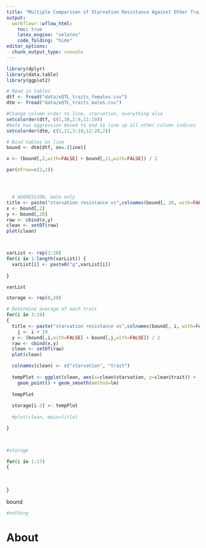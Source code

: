 ```yaml
---
title: "Multiple Comparison of Starvation Resistance Against Other Traits"
output:
  workflowr::wflow_html:
    toc: true
    latex_engine: "xelatex"
    code_folding: "hide"
editor_options:
  chunk_output_type: console
---
```


```r
library(dplyr)
library(data.table)
library(ggplot2)

```


```r
# Read in tables
dtf <- fread("data/eQTL_traits_females.csv")
dtm <- fread("data/eQTL_traits_males.csv")

#Change column order to line, starvation, everything else
setcolorder(dtf, c(1,10,2:9,11:19))
#male has aggression moved to end to line up all other column indices
setcolorder(dtm, c(1,11,3:10,12:20,2))

# Bind tables on line
bound <- dtm[dtf, on=.(line)]

x <- (bound[,2,with=FALSE] + bound[,21,with=FALSE]) / 2

par(mfrow=c(2,2))




  # AGGRESSION, male only
title <- paste("starvation resistance vs",colnames(bound[, 20, with=FALSE]))
x <- bound[,2] 
y <- bound[,20]
raw <- cbind(x,y)
clean <- setDT(raw)
plot(clean)



varList <- rep(1:20)
for(i in 1:length(varList)) {
  varList[i] <- paste0("g",varList[i])
  
}

varList

storage <- rep(0,20)

# Determine average of each trait
for(i in 3:19)
{
  title <- paste("starvation resistance vs",colnames(bound[, i, with=FALSE]))
    j <- i + 19
  y <- (bound[,i,with=FALSE] + bound[,j,with=FALSE]) / 2
  raw <- cbind(x,y)
  clean <- setDT(raw)
  plot(clean)

  colnames(clean) <- c("starvation", "trait")
  
  tempPlot <- ggplot(clean, aes(x=clean$starvation, y=clean$trait)) +
    geom_point() + geom_smooth(method=lm)
  
  tempPlot
  
  storage[i-2] <- tempPlot 
  
  #plot(clean, main=title)

}

  

#storage

for(i in 1:17)
{
  
  
  
}  


```

bound


```r


#nothing


```

# About
